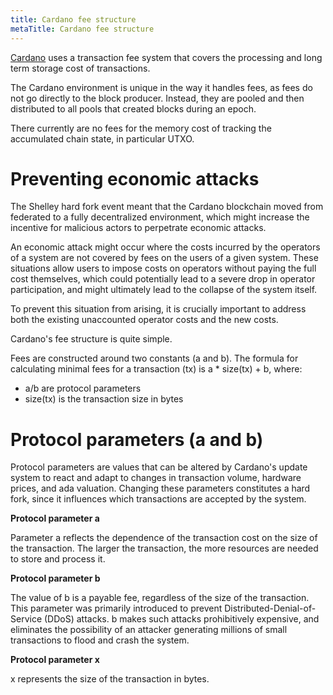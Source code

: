 ```yaml
---
title: Cardano fee structure
metaTitle: Cardano fee structure
---
```


[Cardano](https://cardano.org/) uses a transaction fee system that covers the processing and long term
storage cost of transactions.

The Cardano environment is unique in the way it handles fees, as fees do not go
directly to the block producer. Instead, they are pooled and then distributed to
all pools that created blocks during an epoch.

There currently are no fees for the memory cost of tracking the accumulated
chain state, in particular UTXO.

# Preventing economic attacks

The Shelley hard fork event meant that the Cardano blockchain moved from
federated to a fully decentralized environment, which might increase the
incentive for malicious actors to perpetrate economic attacks.

An economic attack might occur where the costs incurred by the operators of a
system are not covered by fees on the users of a given system. These situations
allow users to impose costs on operators without paying the full cost
themselves, which could potentially lead to a severe drop in operator
participation, and might ultimately lead to the collapse of the system itself.

To prevent this situation from arising, it is crucially important to address
both the existing unaccounted operator costs and the new costs.

Cardano's fee structure is quite simple.

Fees are constructed around two constants (a and b). The formula for calculating
minimal fees for a transaction (tx) is a \* size(tx) + b, where:

- a/b are protocol parameters
- size(tx) is the transaction size in bytes

# Protocol parameters (a and b)

Protocol parameters are values that can be altered by Cardano's update system to
react and adapt to changes in transaction volume, hardware prices, and ada
valuation. Changing these parameters constitutes a hard fork, since it
influences which transactions are accepted by the system.

**Protocol parameter a**

Parameter a reflects the dependence of the transaction cost on the size of the
transaction. The larger the transaction, the more resources are needed to store
and process it.

**Protocol parameter b**

The value of b is a payable fee, regardless of the size of the transaction. This
parameter was primarily introduced to prevent Distributed-Denial-of-Service
(DDoS) attacks. b makes such attacks prohibitively expensive, and eliminates the
possibility of an attacker generating millions of small transactions to flood
and crash the system.

**Protocol parameter x**

x represents the size of the transaction in bytes.
